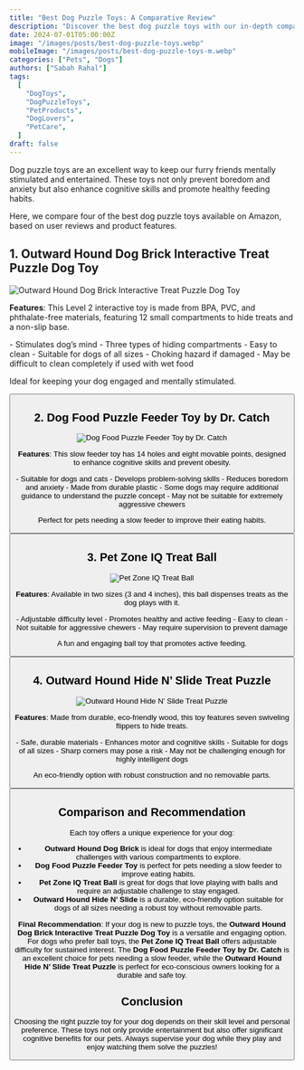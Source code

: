 ```yaml
---
title: "Best Dog Puzzle Toys: A Comparative Review"
description: "Discover the best dog puzzle toys with our in-depth comparison of top-rated Amazon products. Keep your dog entertained and mentally stimulated!"
date: 2024-07-01T05:00:00Z
image: "/images/posts/best-dog-puzzle-toys.webp"
mobileImage: "/images/posts/best-dog-puzzle-toys-m.webp"
categories: ["Pets", "Dogs"]
authors: ["Sabah Rahal"]
tags:
  [
    "DogToys",
    "DogPuzzleToys",
    "PetProducts",
    "DogLovers",
    "PetCare",
  ]
draft: false
---
```


Dog puzzle toys are an excellent way to keep our furry friends mentally stimulated and entertained. These toys not only prevent boredom and anxiety but also enhance cognitive skills and promote healthy feeding habits. 

Here, we compare four of the best dog puzzle toys available on Amazon, based on user reviews and product features.

## 1. Outward Hound Dog Brick Interactive Treat Puzzle Dog Toy

![Outward Hound Dog Brick Interactive Treat Puzzle Dog Toy](https://m.media-amazon.com/images/I/815qlPwPI1L._AC_SX679_.jpg)

**Features**: This Level 2 interactive toy is made from BPA, PVC, and phthalate-free materials, featuring 12 small compartments to hide treats and a non-slip base.

<Tabs client:load>

<Tab name="Pros">
  - Stimulates dog’s mind 
  - Three types of hiding compartments 
  - Easy to clean 
  - Suitable for dogs of all sizes
</Tab>

<Tab name="Cons">
  - Choking hazard if damaged
  - May be difficult to clean completely if used with wet food
</Tab>

</Tabs>

Ideal for keeping your dog engaged and mentally stimulated.

<Button
  label="Buy on Amazon"
  link="https://www.amazon.com/Ottoson-Outward-Hound-Brick-Puzzle/dp/B0711Y9XTF?th=1"
  style="solid"
/>

## 2. Dog Food Puzzle Feeder Toy by Dr. Catch

![Dog Food Puzzle Feeder Toy by Dr. Catch](https://m.media-amazon.com/images/I/71aqDSSEQsS._AC_SX679_.jpg)

**Features**: This slow feeder toy has 14 holes and eight movable points, designed to enhance cognitive skills and prevent obesity.

<Tabs client:load>

<Tab name="Pros">
  - Suitable for dogs and cats 
  - Develops problem-solving skills 
  - Reduces boredom and anxiety 
  - Made from durable plastic
</Tab>

<Tab name="Cons">
  - Some dogs may require additional guidance to understand the puzzle concept
  - May not be suitable for extremely aggressive chewers
</Tab>

</Tabs>

Perfect for pets needing a slow feeder to improve their eating habits.

<Button
  label="Buy on Amazon"
  link="https://www.amazon.com/DR-CATCH-Puzzle-Training-Enrichment/dp/B0BPL9QDR6?th=1"
  style="solid"
/>

## 3. Pet Zone IQ Treat Ball

![Pet Zone IQ Treat Ball](https://m.media-amazon.com/images/I/81jbz6HkyVL._AC_SX679_.jpg)

**Features**: Available in two sizes (3 and 4 inches), this ball dispenses treats as the dog plays with it.

<Tabs client:load>

<Tab name="Pros">
  - Adjustable difficulty level 
  - Promotes healthy and active feeding 
  - Easy to clean
</Tab>

<Tab name="Cons">
  - Not suitable for aggressive chewers
  - May require supervision to prevent damage
</Tab>

</Tabs>

A fun and engaging ball toy that promotes active feeding.

<Button
  label="Buy on Amazon"
  link="https://www.amazon.com/Pet-Zone-Treat-Ball-4-Inch/dp/B00P0MK4UO"
  style="solid"
/>

## 4. Outward Hound Hide N’ Slide Treat Puzzle

![Outward Hound Hide N’ Slide Treat Puzzle](https://m.media-amazon.com/images/I/81AoQ2ArC2L._AC_SX679_.jpg)

**Features**: Made from durable, eco-friendly wood, this toy features seven swiveling flippers to hide treats.

<Tabs client:load>

<Tab name="Pros">
  - Safe, durable materials 
  - Enhances motor and cognitive skills 
  - Suitable for dogs of all sizes
</Tab>

<Tab name="Cons">
  - Sharp corners may pose a risk
  - May not be challenging enough for highly intelligent dogs
</Tab>

</Tabs>

An eco-friendly option with robust construction and no removable parts.

<Button
  label="Buy on Amazon"
  link="https://www.amazon.com/Outward-Hound-Ottosson-Puppy-Puzzle/dp/B087DR8744?th=1"
  style="solid"/>

## Comparison and Recommendation

Each toy offers a unique experience for your dog:

- **Outward Hound Dog Brick** is ideal for dogs that enjoy intermediate challenges with various compartments to explore.
- **Dog Food Puzzle Feeder Toy** is perfect for pets needing a slow feeder to improve eating habits.
- **Pet Zone IQ Treat Ball** is great for dogs that love playing with balls and require an adjustable challenge to stay engaged.
- **Outward Hound Hide N’ Slide** is a durable, eco-friendly option suitable for dogs of all sizes needing a robust toy without removable parts.

**Final Recommendation**: If your dog is new to puzzle toys, the **Outward Hound Dog Brick Interactive Treat Puzzle Dog Toy** is a versatile and engaging option. For dogs who prefer ball toys, the **Pet Zone IQ Treat Ball** offers adjustable difficulty for sustained interest. The **Dog Food Puzzle Feeder Toy by Dr. Catch** is an excellent choice for pets needing a slow feeder, while the **Outward Hound Hide N’ Slide Treat Puzzle** is perfect for eco-conscious owners looking for a durable and safe toy.

## Conclusion

Choosing the right puzzle toy for your dog depends on their skill level and personal preference. These toys not only provide entertainment but also offer significant cognitive benefits for our pets. Always supervise your dog while they play and enjoy watching them solve the puzzles!
